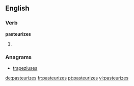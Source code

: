==English==

===Verb===
'''pasteurizes'''

# {{third-person singular of|pasteurize}}

===Anagrams===
* [[trapeziuses#English|trapeziuses]]

[[de:pasteurizes]]
[[fr:pasteurizes]]
[[pt:pasteurizes]]
[[vi:pasteurizes]]
